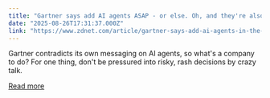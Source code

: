 ```yaml
---
title: "Gartner says add AI agents ASAP - or else. Oh, and they're also overhyped"
date: "2025-08-26T17:31:37.000Z"
link: "https://www.zdnet.com/article/gartner-says-add-ai-agents-in-the-next-6-months-or-else-oh-and-theyre-also-overhyped/"
---
```


Gartner contradicts its own messaging on AI agents, so what's a company to do? For one thing, don't be pressured into risky, rash decisions by crazy talk.

[Read more](https://www.zdnet.com/article/gartner-says-add-ai-agents-in-the-next-6-months-or-else-oh-and-theyre-also-overhyped/)
